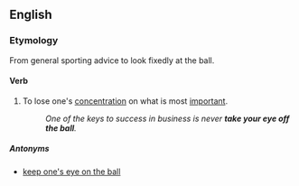 ==English==
===Etymology===
From general sporting advice to look fixedly at the ball.
====Verb====
{{infl|en|verb|head=[[take]] one's [[eye]] off the [[ball]]]]}}

# {{idiom}} To lose one's [[concentration]] on what is most [[important]].
#:''One of the keys to success in business is never '''take your eye off the ball'''.''

=====Antonyms=====
*[[keep one's eye on the ball]]